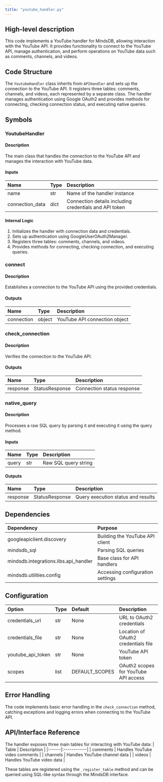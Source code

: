 ```yaml
---
title: "youtube_handler.py"
---
```


## High-level description
This code implements a YouTube handler for MindsDB, allowing interaction with the YouTube API. It provides functionality to connect to the YouTube API, manage authentication, and perform operations on YouTube data such as comments, channels, and videos.

## Code Structure
The `YoutubeHandler` class inherits from `APIHandler` and sets up the connection to the YouTube API. It registers three tables: comments, channels, and videos, each represented by a separate class. The handler manages authentication using Google OAuth2 and provides methods for connecting, checking connection status, and executing native queries.

## Symbols

### YoutubeHandler
#### Description
The main class that handles the connection to the YouTube API and manages the interaction with YouTube data.

#### Inputs
| Name | Type | Description |
|:-----|:-----|:------------|
| name | str | Name of the handler instance |
| connection_data | dict | Connection details including credentials and API token |

#### Internal Logic
1. Initializes the handler with connection data and credentials.
2. Sets up authentication using GoogleUserOAuth2Manager.
3. Registers three tables: comments, channels, and videos.
4. Provides methods for connecting, checking connection, and executing queries.

### connect
#### Description
Establishes a connection to the YouTube API using the provided credentials.

#### Outputs
| Name | Type | Description |
|:-----|:-----|:------------|
| connection | object | YouTube API connection object |

### check_connection
#### Description
Verifies the connection to the YouTube API.

#### Outputs
| Name | Type | Description |
|:-----|:-----|:------------|
| response | StatusResponse | Connection status response |

### native_query
#### Description
Processes a raw SQL query by parsing it and executing it using the query method.

#### Inputs
| Name | Type | Description |
|:-----|:-----|:------------|
| query | str | Raw SQL query string |

#### Outputs
| Name | Type | Description |
|:-----|:-----|:------------|
| response | StatusResponse | Query execution status and results |

## Dependencies
| Dependency | Purpose |
|:-----------|:--------|
| googleapiclient.discovery | Building the YouTube API client |
| mindsdb_sql | Parsing SQL queries |
| mindsdb.integrations.libs.api_handler | Base class for API handlers |
| mindsdb.utilities.config | Accessing configuration settings |

## Configuration
| Option | Type | Default | Description |
|:-------|:-----|:--------|:------------|
| credentials_url | str | None | URL to OAuth2 credentials |
| credentials_file | str | None | Location of OAuth2 credentials file |
| youtube_api_token | str | None | YouTube API token |
| scopes | list | DEFAULT_SCOPES | OAuth2 scopes for YouTube API access |

## Error Handling
The code implements basic error handling in the `check_connection` method, catching exceptions and logging errors when connecting to the YouTube API.

## API/Interface Reference
The handler exposes three main tables for interacting with YouTube data:
| Table | Description |
|:------|:------------|
| comments | Handles YouTube video comments |
| channels | Handles YouTube channel data |
| videos | Handles YouTube video data |

These tables are registered using the `_register_table` method and can be queried using SQL-like syntax through the MindsDB interface.